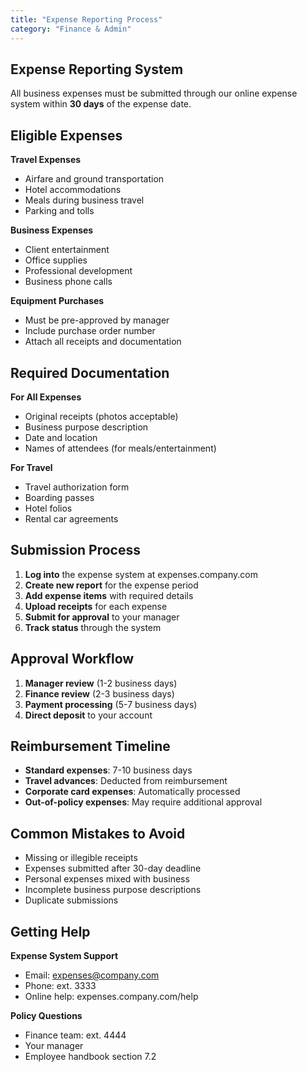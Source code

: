 ```yaml
---
title: "Expense Reporting Process"
category: "Finance & Admin"
---
```


## Expense Reporting System

All business expenses must be submitted through our online expense system within **30 days** of the expense date.

## Eligible Expenses

**Travel Expenses**
- Airfare and ground transportation
- Hotel accommodations
- Meals during business travel
- Parking and tolls

**Business Expenses**
- Client entertainment
- Office supplies
- Professional development
- Business phone calls

**Equipment Purchases**
- Must be pre-approved by manager
- Include purchase order number
- Attach all receipts and documentation

## Required Documentation

**For All Expenses**
- Original receipts (photos acceptable)
- Business purpose description
- Date and location
- Names of attendees (for meals/entertainment)

**For Travel**
- Travel authorization form
- Boarding passes
- Hotel folios
- Rental car agreements

## Submission Process

1. **Log into** the expense system at expenses.company.com
2. **Create new report** for the expense period
3. **Add expense items** with required details
4. **Upload receipts** for each expense
5. **Submit for approval** to your manager
6. **Track status** through the system

## Approval Workflow

1. **Manager review** (1-2 business days)
2. **Finance review** (2-3 business days)
3. **Payment processing** (5-7 business days)
4. **Direct deposit** to your account

## Reimbursement Timeline

- **Standard expenses**: 7-10 business days
- **Travel advances**: Deducted from reimbursement
- **Corporate card expenses**: Automatically processed
- **Out-of-policy expenses**: May require additional approval

## Common Mistakes to Avoid

- Missing or illegible receipts
- Expenses submitted after 30-day deadline
- Personal expenses mixed with business
- Incomplete business purpose descriptions
- Duplicate submissions

## Getting Help

**Expense System Support**
- Email: expenses@company.com
- Phone: ext. 3333
- Online help: expenses.company.com/help

**Policy Questions**
- Finance team: ext. 4444
- Your manager
- Employee handbook section 7.2